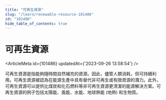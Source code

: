 ```yaml
---
title: "可再生資源"
slug: "/learn/renewable-resource-101486"
id: "101486"
hide_table_of_contents: true
---
```



# 可再生資源

<ArticleMeta id={101486} updatedAt={'2023-09-26 13:58:54'} />
<div className='border-solid border-b border-t-0 my-4 border-[var(--ifm-color-gray-300)]' />

可再生資源是指能夠隨時間自然補充的資源。因此，儘管人類消耗，但可持續利用。可再生資源被認為在能源生產中具有替代非可再生或有限資源的潛力。此外，可再生資源可以提供比煤炭和化石燃料等非可再生資源更清潔的能源解決方案。可再生資源的例子包括太陽能、風能、水能、地球熱能 (地熱) 和生物質。
